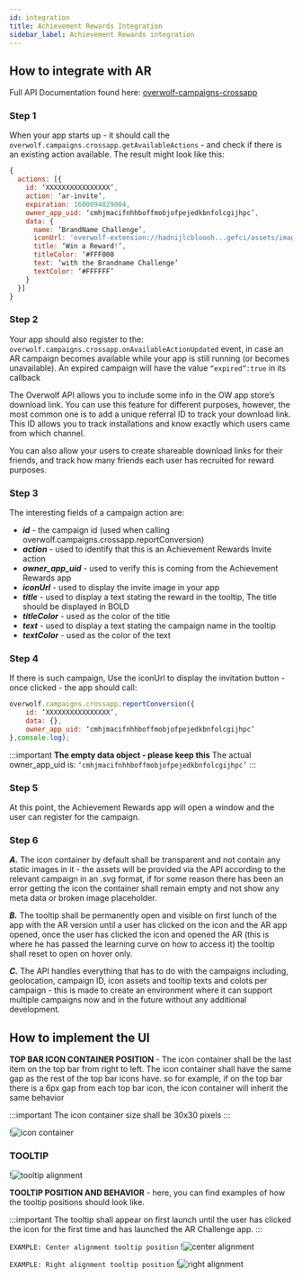 ```yaml
---
id: integration
title: Achievement Rewards Integration
sidebar_label: Achievement Rewards integration
---
```


## How to integrate with AR
Full API Documentation found here: [overwolf-campaigns-crossapp](/api/campaigns/crossapp)

### Step 1
When your app starts up - it should call the `overwolf.campaigns.crossapp.getAvailableActions` - and check if there is an existing action available. 
The result might look like this:
```js
{
  actions: [{
    id: ‘XXXXXXXXXXXXXXXX’,
    action: ‘ar-invite’,
    expiration: 1600094829004,
    owner_app_uid: ‘cmhjmacifnhhboffmobjofpejedkbnfolcgijhpc’,
    data: {
      name: ‘BrandName Challenge’,
      iconUrl: 'overwolf-extension://hadnijlcbloooh...gefci/assets/images/icon.svg',
      title: ‘Win a Reward!’,
      titleColor: ‘#FFF000
      text: ‘with the Brandname Challenge’
      textColor: ‘#FFFFFF’
    }
  }]
}
```

### Step 2
Your app should also register to the: `overwolf.campaigns.crossapp.onAvailableActionUpdated` event, in case an AR campaign becomes available while your app is still running (or becomes unavailable).
An expired campaign will have the value `“expired”:true` in its callback

The Overwolf API allows you to include some info in the OW app store’s download link. You can use this feature for different purposes, however, the most common one is to add a unique referral ID to track your download link. This ID allows you to track installations and know exactly which users came from which channel.

You can also allow your users to create shareable download links for their friends, and track how many friends each user has recruited for reward purposes.

### Step 3
The interesting fields of a campaign action are:

* ***id*** - the campaign id (used when calling overwolf.campaigns.crossapp.reportConversion)
* ***action*** - used to identify that this is an Achievement Rewards Invite action
* ***owner_app_uid*** - used to verify this is coming from the Achievement Rewards app
* ***iconUrl*** - used to display the invite image in your app
* ***title*** - used to display a text stating the reward in the tooltip, The title should be displayed in BOLD
* ***titleColor*** - used as the color of the title
* ***text*** - used to display a text stating the campaign name in the tooltip
* ***textColor*** - used as the color of the text

### Step 4
If there is such campaign, Use the iconUrl to display the invitation button - once clicked - the app should call: 
```js
overwolf.campaigns.crossapp.reportConversion({
    id: ‘XXXXXXXXXXXXXXXX’,
    data: {},
    owner_app_uid: ‘cmhjmacifnhhboffmobjofpejedkbnfolcgijhpc’
},console.log);
```
:::important
**The empty data object - please keep this**
The actual owner_app_uid is: `‘cmhjmacifnhhboffmobjofpejedkbnfolcgijhpc’`
:::

### Step 5
At this point, the Achievement Rewards app will open a window and the user can register for the campaign.

### Step 6
***A.*** The icon container by default shall be transparent and not contain any static images in it - the assets will be provided via the API according to the relevant campaign in an .svg format, if for some reason there has been an error getting the icon the container shall remain empty and not show any meta data or broken image placeholder.

***B.*** The tooltip shall be permanently open and visible on first lunch of the app with the AR version until a user has clicked on the icon and the AR app opened, once the user has clicked the icon and opened the AR (this is where he has passed the learning curve on how to access it) the tooltip shall reset to open on hover only.

***C.*** The API handles everything that has to do with the campaigns including, geolocation, campaign ID, icon assets and tooltip texts and colots per campaign - this is made to create an environment where it can support multiple campaigns now and in the future without any additional development.


## How to implement the UI
**TOP BAR ICON CONTAINER POSITION** - The icon container shall be the last item on the top bar from right to left. The icon container shall have the same gap as the rest of the top bar icons have. so for example, if on the top bar there is a 6px gap from each top bar icon, the icon container will inherit the same behavior

:::important
The icon container size shall be 30x30 pixels
:::

!![icon container](/assets/achievement-rewards/example_1.jpg)

### TOOLTIP
!![tooltip alignment](/assets/achievement-rewards/example_2.png)

**TOOLTIP POSITION AND BEHAVIOR** - here, you can find examples of how the tooltip positions should look like.

:::important
The tooltip shall appear on first launch until the user has clicked the icon for the first time and has launched the AR Challenge app.
:::

`EXAMPLE: Center alignment tooltip position`
!![center alignment](/assets/achievement-rewards/example_3.jpg)

`EXAMPLE: Right alignment tooltip position`
!![right alignment](/assets/achievement-rewards/example_4.jpg)
